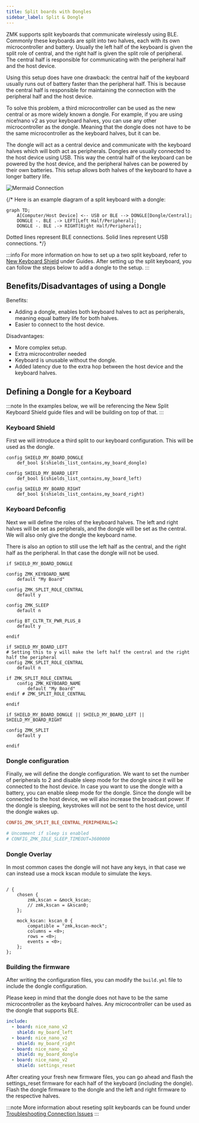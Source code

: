 ```yaml
---
title: Split boards with Dongles
sidebar_label: Split & Dongle
---
```


ZMK supports split keyboards that communicate wirelessly using BLE. Commonly these keyboards are split into two halves, each with its own microcontroller and battery. 
Usually the left half of the keyboard is given the split role of central, and the right half is given the split role of peripheral. 
The central half is responsible for communicating with the peripheral half and the host device.

Using this setup does have one drawback: the central half of the keyboard usually runs out of battery faster than the peripheral half. 
This is because the central half is responsible for maintaining the connection with the peripheral half and the host device.

To solve this problem, a third microcontroller can be used as the new central or as more widely known a dongle. 
For example, if you are using nice!nano v2 as your keyboard halves, you can use any other microcontroller as the dongle. 
Meaning that the dongle does not have to be the same microcontroller as the keyboard halves, but it can be.

The dongle will act as a central device and communicate with the keyboard halves which will both act as peripherals.
Dongles are usually connected to the host device using USB. This way the central half of the keyboard can be powered by the host device, 
and the peripheral halves can be powered by their own batteries. This setup allows both halves of the keyboard to have a longer battery life.


![Mermaid Connection](../assets/splits/mermaid-connection.png)

{/* Here is an example diagram of a split keyboard with a dongle:

```mermaid
graph TD;
    A[Computer/Host Device] <-- USB or BLE --> DONGLE[Dongle/Central];
    DONGLE -. BLE .-> LEFT[Left Half/Peripheral];
    DONGLE -. BLE .-> RIGHT[Right Half/Peripheral];
```

Dotted lines represent BLE connections.
Solid lines represent USB connections. */}

:::info
For more information on how to set up a two split keyboard, refer to [New Keyboard Shield](../development/new-shield.mdx) under Guides.
After setting up the split keyboard, you can follow the steps below to add a dongle to the setup.
:::

## Benefits/Disadvantages of using a Dongle

Benefits:

- Adding a dongle, enables both keyboard halves to act as peripherals, meaning equal battery life for both halves.
- Easier to connect to the host device.

Disadvantages:

- More complex setup.
- Extra microcontroller needed
- Keyboard is unusable without the dongle.
- Added latency due to the extra hop between the host device and the keyboard halves.



## Defining a Dongle for a Keyboard 


:::note
In the examples below, we will be referencing the New Split Keyboard Shield guide files and will be building on top of that.
:::

### Keyboard Shield

First we will introduce a third split to our keyboard configuration. This will be used as the dongle.

```kconfig title="Kconfig.shield"
config SHIELD_MY_BOARD_DONGLE
    def_bool $(shields_list_contains,my_board_dongle)

config SHIELD_MY_BOARD_LEFT
    def_bool $(shields_list_contains,my_board_left)

config SHIELD_MY_BOARD_RIGHT
    def_bool $(shields_list_contains,my_board_right)
```

### Keyboard Defconfig

Next we will define the roles of the keyboard halves. The left and right halves will be set as peripherals, and the dongle will be set as the central.
We will also only give the dongle the keyboard name.

There is also an option to still use the left half as the central, and the right half as the peripheral. In that case the dongle will not be used.

```kconfig title="Kconfig.defconfig"
if SHIELD_MY_BOARD_DONGLE

config ZMK_KEYBOARD_NAME
    default "My Board"

config ZMK_SPLIT_ROLE_CENTRAL
    default y

config ZMK_SLEEP
    default n

config BT_CLTR_TX_PWR_PLUS_8
    default y

endif

if SHIELD_MY_BOARD_LEFT
# Setting this to y will make the left half the central and the right half the peripheral
config ZMK_SPLIT_ROLE_CENTRAL
    default n

if ZMK_SPLIT_ROLE_CENTRAL
    config ZMK_KEYBOARD_NAME
        default "My Board"
endif # ZMK_SPLIT_ROLE_CENTRAL

endif

if SHIELD_MY_BOARD_DONGLE || SHIELD_MY_BOARD_LEFT || SHIELD_MY_BOARD_RIGHT

config ZMK_SPLIT
    default y

endif
```

### Dongle configuration

Finally, we will define the dongle configuration. We want to set the number of peripherals to 2 and disable sleep mode for the dongle since it will be connected to the host device.
In case you want to use the dongle with a battery, you can enable sleep mode for the dongle. Since the dongle will be connected to the host device, we will also increase the broadcast power.
If the dongle is sleeping, keystrokes will not be sent to the host device, until the dongle wakes up.

```ini title="my_board_dongle.conf"
CONFIG_ZMK_SPLIT_BLE_CENTRAL_PERIPHERALS=2

# Uncomment if sleep is enabled
# CONFIG_ZMK_IDLE_SLEEP_TIMEOUT=3600000
```

### Dongle Overlay

In most common cases the dongle will not have any keys, in that case we can instead use a mock kscan module to simulate the keys.

```dts title="my_board_dongle.overlay"

/ {
    chosen {
        zmk,kscan = &mock_kscan;
        // zmk,kscan = &kscan0;
    };

    mock_kscan: kscan_0 {
        compatible = "zmk,kscan-mock";
        columns = <0>;
        rows = <0>;
        events = <0>;
    };
};
```

### Building the firmware

After writing the configuration files, you can modify the `build.yml` file to include the dongle configuration.

Please keep in mind that the dongle does not have to be the same microcontroller as the keyboard halves.
Any microcontroller can be used as the dongle that supports BLE.

```yaml
include:
  - board: nice_nano_v2
    shield: my_board_left
  - board: nice_nano_v2
    shield: my_board_right
  - board: nice_nano_v2
    shield: my_board_dongle
  - board: nice_nano_v2
    shield: settings_reset
```

After creating your fresh new firmware files, 
you can go ahead and flash the settings_reset firmware for each half of the keyboard (including the dongle).
Flash the dongle firmware to the dongle and the left and right firmware to the respective halves.

:::note
More information about reseting split keyboards can be found under [Troubleshooting Connection Issues](../troubleshooting/connection-issues.mdx#reset-split-keyboard-procedure)
:::

